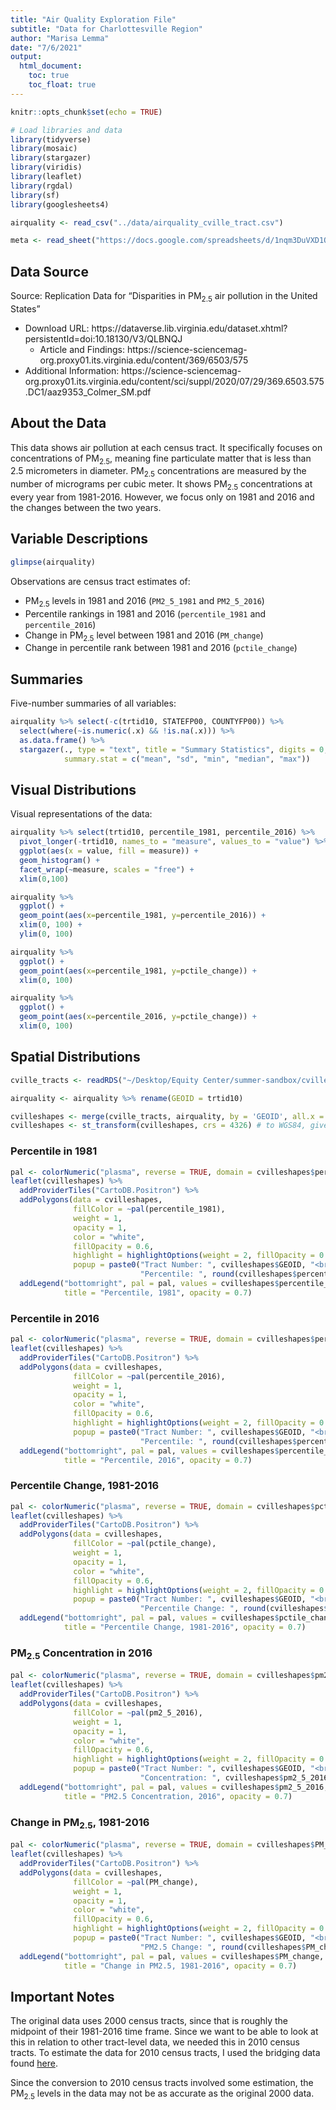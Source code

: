 ```yaml
---
title: "Air Quality Exploration File"
subtitle: "Data for Charlottesville Region"
author: "Marisa Lemma"
date: "7/6/2021"
output: 
  html_document: 
    toc: true
    toc_float: true
---
```


```r
knitr::opts_chunk$set(echo = TRUE)

# Load libraries and data
library(tidyverse)
library(mosaic)
library(stargazer)
library(viridis)
library(leaflet)
library(rgdal)
library(sf)
library(googlesheets4)

airquality <- read_csv("../data/airquality_cville_tract.csv")

meta <- read_sheet("https://docs.google.com/spreadsheets/d/1nqm3DuVXD1ObbVe_deacvT7uSLdBXfQJo3mkbqDwrVo/edit#gid=627666074", sheet="airquality", gs4_deauth())

```

## Data Source

Source: Replication Data for "Disparities in PM~2.5~ air pollution in the United States"

* Download URL: https://dataverse.lib.virginia.edu/dataset.xhtml?persistentId=doi:10.18130/V3/QLBNQJ
  + Article and Findings: https://science-sciencemag-org.proxy01.its.virginia.edu/content/369/6503/575
* Additional Information: https://science-sciencemag-org.proxy01.its.virginia.edu/content/sci/suppl/2020/07/29/369.6503.575.DC1/aaz9353_Colmer_SM.pdf


## About the Data

This data shows air pollution at each census tract. It specifically focuses on concentrations of PM~2.5~, meaning fine particulate matter that is less than 2.5 micrometers in diameter. PM~2.5~ concentrations are measured by the number of micrograms per cubic meter. It shows PM~2.5~ concentrations at every year from 1981-2016. However, we focus only on 1981 and 2016 and the changes between the two years.


## Variable Descriptions
```r
glimpse(airquality)
```

Observations are census tract estimates of:

* PM~2.5~ levels in 1981 and 2016 (`PM2_5_1981` and `PM2_5_2016`)
* Percentile rankings in 1981 and 2016 (`percentile_1981` and `percentile_2016`)
* Change in PM~2.5~ level between 1981 and 2016 (`PM_change`)
* Change in percentile rank between 1981 and 2016 (`pctile_change`)

## Summaries

Five-number summaries of all variables:
```r
airquality %>% select(-c(trtid10, STATEFP00, COUNTYFP00)) %>% 
  select(where(~is.numeric(.x) && !is.na(.x))) %>% 
  as.data.frame() %>% 
  stargazer(., type = "text", title = "Summary Statistics", digits = 0,
            summary.stat = c("mean", "sd", "min", "median", "max"))
```

## Visual Distributions

Visual representations of the data:

```r
airquality %>% select(trtid10, percentile_1981, percentile_2016) %>% 
  pivot_longer(-trtid10, names_to = "measure", values_to = "value") %>% 
  ggplot(aes(x = value, fill = measure)) + 
  geom_histogram() + 
  facet_wrap(~measure, scales = "free") +
  xlim(0,100)
```

```r
airquality %>% 
  ggplot() +
  geom_point(aes(x=percentile_1981, y=percentile_2016)) +
  xlim(0, 100) +
  ylim(0, 100)
```

```r
airquality %>% 
  ggplot() +
  geom_point(aes(x=percentile_1981, y=pctile_change)) +
  xlim(0, 100) 
```

```r
airquality %>% 
  ggplot() +
  geom_point(aes(x=percentile_2016, y=pctile_change)) +
  xlim(0, 100) 
```


## Spatial Distributions

```r
cville_tracts <- readRDS("~/Desktop/Equity Center/summer-sandbox/cville_region_collection/data/cville_tracts.RDS")

airquality <- airquality %>% rename(GEOID = trtid10)

cvilleshapes <- merge(cville_tracts, airquality, by = 'GEOID', all.x = T)
cvilleshapes <- st_transform(cvilleshapes, crs = 4326) # to WGS84, given error
```

### Percentile in 1981
```r
pal <- colorNumeric("plasma", reverse = TRUE, domain = cvilleshapes$percentile_1981)
leaflet(cvilleshapes) %>%
  addProviderTiles("CartoDB.Positron") %>%
  addPolygons(data = cvilleshapes,
              fillColor = ~pal(percentile_1981),
              weight = 1,
              opacity = 1,
              color = "white",
              fillOpacity = 0.6,
              highlight = highlightOptions(weight = 2, fillOpacity = 0.8, bringToFront = T),
              popup = paste0("Tract Number: ", cvilleshapes$GEOID, "<br>",
                             "Percentile: ", round(cvilleshapes$percentile_1981, 2))) %>%
  addLegend("bottomright", pal = pal, values = cvilleshapes$percentile_1981,
            title = "Percentile, 1981", opacity = 0.7)
```

### Percentile in 2016
```r
pal <- colorNumeric("plasma", reverse = TRUE, domain = cvilleshapes$percentile_2016)
leaflet(cvilleshapes) %>%
  addProviderTiles("CartoDB.Positron") %>%
  addPolygons(data = cvilleshapes,
              fillColor = ~pal(percentile_2016),
              weight = 1,
              opacity = 1,
              color = "white",
              fillOpacity = 0.6,
              highlight = highlightOptions(weight = 2, fillOpacity = 0.8, bringToFront = T),
              popup = paste0("Tract Number: ", cvilleshapes$GEOID, "<br>",
                             "Percentile: ", round(cvilleshapes$percentile_2016, 2))) %>%
  addLegend("bottomright", pal = pal, values = cvilleshapes$percentile_2016,
            title = "Percentile, 2016", opacity = 0.7)
```


### Percentile Change, 1981-2016
```r
pal <- colorNumeric("plasma", reverse = TRUE, domain = cvilleshapes$pctile_change)
leaflet(cvilleshapes) %>%
  addProviderTiles("CartoDB.Positron") %>%
  addPolygons(data = cvilleshapes,
              fillColor = ~pal(pctile_change),
              weight = 1,
              opacity = 1,
              color = "white",
              fillOpacity = 0.6,
              highlight = highlightOptions(weight = 2, fillOpacity = 0.8, bringToFront = T),
              popup = paste0("Tract Number: ", cvilleshapes$GEOID, "<br>",
                             "Percentile Change: ", round(cvilleshapes$pctile_change, 2))) %>%
  addLegend("bottomright", pal = pal, values = cvilleshapes$pctile_change,
            title = "Percentile Change, 1981-2016", opacity = 0.7)
```

### PM~2.5~ Concentration in 2016
```r
pal <- colorNumeric("plasma", reverse = TRUE, domain = cvilleshapes$pm2_5_2016)
leaflet(cvilleshapes) %>%
  addProviderTiles("CartoDB.Positron") %>%
  addPolygons(data = cvilleshapes,
              fillColor = ~pal(pm2_5_2016),
              weight = 1,
              opacity = 1,
              color = "white",
              fillOpacity = 0.6,
              highlight = highlightOptions(weight = 2, fillOpacity = 0.8, bringToFront = T),
              popup = paste0("Tract Number: ", cvilleshapes$GEOID, "<br>",
                             "Concentration: ", cvilleshapes$pm2_5_2016)) %>%
  addLegend("bottomright", pal = pal, values = cvilleshapes$pm2_5_2016,
            title = "PM2.5 Concentration, 2016", opacity = 0.7)
```


### Change in PM~2.5~, 1981-2016
```r
pal <- colorNumeric("plasma", reverse = TRUE, domain = cvilleshapes$PM_change)
leaflet(cvilleshapes) %>%
  addProviderTiles("CartoDB.Positron") %>%
  addPolygons(data = cvilleshapes,
              fillColor = ~pal(PM_change),
              weight = 1,
              opacity = 1,
              color = "white",
              fillOpacity = 0.6,
              highlight = highlightOptions(weight = 2, fillOpacity = 0.8, bringToFront = T),
              popup = paste0("Tract Number: ", cvilleshapes$GEOID, "<br>",
                             "PM2.5 Change: ", round(cvilleshapes$PM_change, 2))) %>%
  addLegend("bottomright", pal = pal, values = cvilleshapes$PM_change,
            title = "Change in PM2.5, 1981-2016", opacity = 0.7)
```


## Important Notes

The original data uses 2000 census tracts, since that is roughly the midpoint of their 1981-2016 time frame. Since we want to be able to look at this in relation to other tract-level data, we needed this in 2010 census tracts. To estimate the data for 2010 census tracts, I used the bridging data found [here](https://s4.ad.brown.edu/Projects/Diversity/Researcher/Bridging.htm).

Since the conversion to 2010 census tracts involved some estimation, the PM~2.5~ levels in the data may not be as accurate as the original 2000 data.